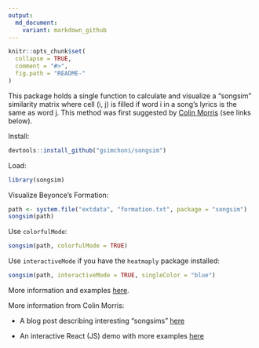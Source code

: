 ```yaml
---
output:
  md_document:
    variant: markdown_github
---
```


<!-- README.md is generated from README.Rmd. Please edit that file -->

```r
knitr::opts_chunk$set(
  collapse = TRUE,
  comment = "#>",
  fig.path = "README-"
)
```

This package holds a single function to calculate and visualize a "songsim" similarity matrix where cell (i, j) is filled if word i in a song's lyrics is the same as word j. This method was first suggested by [Colin Morris](https://colinmorris.github.io/) (see links below).

Install:
```r
devtools::install_github("gsimchoni/songsim")
```

Load:
```r
library(songsim)
```

Visualize Beyonce's Formation:
```r
path <- system.file("extdata", "formation.txt", package = "songsim")
songsim(path)
```

Use `colorfulMode`:
```r
songsim(path, colorfulMode = TRUE)
```

Use `interactiveMode` if you have the `heatmaply` package installed:
```r
songsim(path, interactiveMode = TRUE, singleColor = "blue")
```


More information and examples [here](http://giorasimchoni.com/2017/08/08/2017-08-08-lambada-the-mocap-package/).

More information from Colin Morris:

* A blog post describing interesting "songsims" [here](https://colinmorris.github.io/blog/weird-pop-songs)

* An interactive React (JS) demo with more examples [here](https://colinmorris.github.io/SongSim/)
